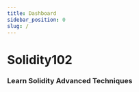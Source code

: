 ```yaml
---
title: Dashboard
sidebar_position: 0
slug: /
---
```



# Solidity102
### Learn Solidity Advanced Techniques
<PageMetadata
  title="Solidity102"
  description="Learn Solidity Advanced Techniques！"
  image="https://gateway.pinata.cloud/ipfs/QmYDJ1c9WuqCsEPZDGo8huyCPPkYjd1WoqDvBhSbNsgtJ2/102.png"
/>
<QuizDashboard courseId={SOLIDITY_ADVANCED_ID}></QuizDashboard>

